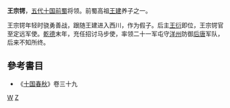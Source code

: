 '''王宗锷'''，[[五代十国|五代十国]][[前蜀|前蜀]]将领。前蜀高祖[[王建_(前蜀)|王建]]养子之一。

王宗锷年轻时骁勇善战，跟随王建进入西川，作为假子。后主[[王衍_(前蜀)|王衍]]即位，王宗锷官至定远军使。[[乾德_(前蜀)|乾德]]末年，充任招讨马步使，率领二十一军屯守[[洋州|洋州]]防御[[后唐|后唐]]军队，后来不知所终。

==參考書目==
*《[[十国春秋|十国春秋]]》卷三十九
[[Category:前蜀官员|W]]
[[Category:王姓|Z]]